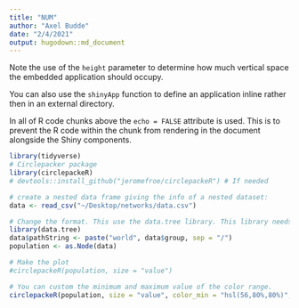 ```yaml
---
title: "NUM"
author: "Axel Budde"
date: "2/4/2021"
output: hugodown::md_document
---
```






Note the use of the `height` parameter to determine how much vertical space the embedded application should occupy.

You can also use the `shinyApp` function to define an application inline rather then in an external directory.

In all of R code chunks above the `echo = FALSE` attribute is used. This is to prevent the R code within the chunk from rendering in the document alongside the Shiny components.

```r
library(tidyverse)
# Circlepacker package
library(circlepackeR)         
# devtools::install_github("jeromefroe/circlepackeR") # If needed

# create a nested data frame giving the info of a nested dataset:
data <- read_csv("~/Desktop/networks/data.csv")

# Change the format. This use the data.tree library. This library needs a column that looks like root/group/subgroup/..., so I build it
library(data.tree)
data$pathString <- paste("world", data$group, sep = "/")
population <- as.Node(data)

# Make the plot
#circlepackeR(population, size = "value")

# You can custom the minimum and maximum value of the color range.
circlepackeR(population, size = "value", color_min = "hsl(56,80%,80%)", color_max = "hsl(341,30%,40%)")
```

